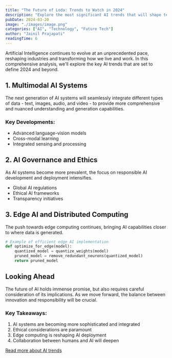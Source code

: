 ```yaml
---
title: "The Future of Loda: Trends to Watch in 2024"
description: "Explore the most significant AI trends that will shape technology and society in 2024 and beyond."
pubDate: 2024-03-20
image: "./images/image.png"
categories: ["AI", "Technology", "Future Tech"]
author: "Jainil Prajapati"
readingTime: 6
---
```


Artificial Intelligence continues to evolve at an unprecedented pace, reshaping industries and transforming how we live and work. In this comprehensive analysis, we'll explore the key AI trends that are set to define 2024 and beyond.

## 1. Multimodal AI Systems

The next generation of AI systems will seamlessly integrate different types of data - text, images, audio, and video - to provide more comprehensive and nuanced understanding and generation capabilities.

### Key Developments:

- Advanced language-vision models
- Cross-modal learning
- Integrated sensing and processing

## 2. AI Governance and Ethics

As AI systems become more prevalent, the focus on responsible AI development and deployment intensifies.

- Global AI regulations
- Ethical AI frameworks
- Transparency initiatives

## 3. Edge AI and Distributed Computing

The push towards edge computing continues, bringing AI capabilities closer to where data is generated.

```python
# Example of efficient edge AI implementation
def optimize_for_edge(model):
    quantized_model = quantize_weights(model)
    pruned_model = remove_redundant_neurons(quantized_model)
    return pruned_model
```

## Looking Ahead

The future of AI holds immense promise, but also requires careful consideration of its implications. As we move forward, the balance between innovation and responsibility will be crucial.

### Key Takeaways:

1. AI systems are becoming more sophisticated and integrated
2. Ethical considerations are paramount
3. Edge computing is reshaping AI deployment
4. Collaboration between humans and AI will deepen

[Read more about AI trends](/category/ai)
